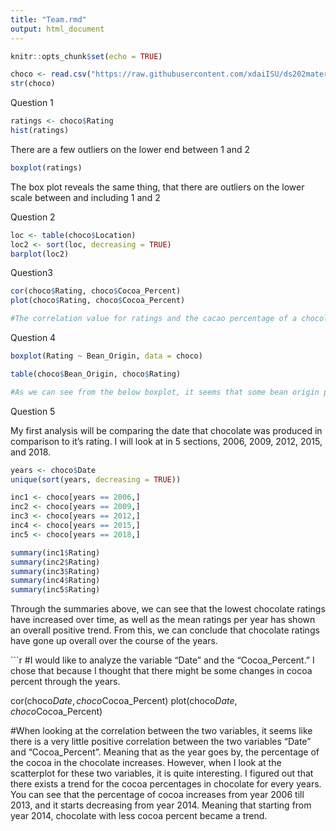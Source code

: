 ```yaml
---
title: "Team.rmd"
output: html_document
---
```


```r
knitr::opts_chunk$set(echo = TRUE)
```

```r
choco <- read.csv("https://raw.githubusercontent.com/xdaiISU/ds202materials/master/hwlabs/data/choco.csv") 
str(choco)
```

Question 1

```r
ratings <- choco$Rating
hist(ratings)
```

There are a few outliers on the lower end between 1 and 2

```r
boxplot(ratings)
```

The box plot reveals the same thing, that there are outliers on the lower scale between and including 1 and 2

Question 2

```r
loc <- table(choco$Location)
loc2 <- sort(loc, decreasing = TRUE)
barplot(loc2)
```

Question3

```r

cor(choco$Rating, choco$Cocoa_Percent) 
plot(choco$Rating, choco$Cocoa_Percent)

#The correlation value for ratings and the cacao percentage of a chocolate bar is -0.1510178. Meaning that they have a negative relationship, meaning that ratings go up when the cacao percentage goes down. Probably because if the cacao percentage goes up, the bitter the chocolate gets. 

```

Question 4

```r
boxplot(Rating ~ Bean_Origin, data = choco)

table(choco$Bean_Origin, choco$Rating)

#As we can see from the below boxplot, it seems that some bean origin places are better than other sites. The reason for that is some boxplots are located higher in ratings than others.

```


Question 5

My first analysis will be comparing the date that chocolate was produced in comparison to it's rating. I will look at in 5 sections, 2006, 2009, 2012, 2015, and 2018.

```r
years <- choco$Date
unique(sort(years, decreasing = TRUE))
```

```r
inc1 <- choco[years == 2006,]
inc2 <- choco[years == 2009,]
inc3 <- choco[years == 2012,]
inc4 <- choco[years == 2015,]
inc5 <- choco[years == 2018,]

summary(inc1$Rating)
summary(inc2$Rating)
summary(inc3$Rating)
summary(inc4$Rating)
summary(inc5$Rating)
```

Through the summaries above, we can see that the lowest chocolate ratings have increased over time, as well as the mean ratings per year has shown an overall positive trend. From this, we can conclude that chocolate ratings have gone up overall over the course of the years.


```r
#I would like to analyze the variable "Date" and the "Cocoa_Percent." I chose that because I thought that there might be some changes in cocoa percent through the years. 

cor(choco$Date, choco$Cocoa_Percent) 
plot(choco$Date, choco$Cocoa_Percent)

#When looking at the correlation between the two variables, it seems like there is a very little positive correlation between the two variables "Date" and "Cocoa_Percent". Meaning that as the year goes by, the percentage of the cocoa in the chocolate increases. However, when I look at the scatterplot for these two variables, it is quite interesting. I figured out that there exists a trend for the cocoa percentages in chocolate for every years. You can see that the percentage of cocoa increases from year 2006 till 2013, and it starts decreasing from year 2014. Meaning that starting from year 2014, chocolate with less cocoa percent became a trend. 
